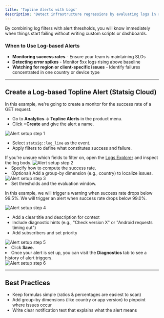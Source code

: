 ```yaml
---
title: 'Topline Alerts with Logs'
description: 'Detect infrastructure regressions by evaluating logs in real time'
---
```


By combining log filters with alert thresholds, you will know immediately when things start failing without writing custom scripts or dashboards. 


### When to Use Log-based Alerts

- **Monitoring success rates** - Ensure your team is maintaining SLOs
- **Detecting error spikes** - Monitor 5xx logs rising above baseline
- **Watching for region or client-specific issues** - Identify failures concentrated in one country or device type

---

## Create a Log-based Topline Alert (Statsig Cloud)
In this example, we're going to create a monitor for the success rate of a GET request.

<Steps>
  <Step title="Navigate to Topline Alerts">
    <ul>
    <li>Go to <strong>Analytics → Topline Alerts</strong> in the product menu.</li>
    <li>Click <strong>+Create</strong> and give the alert a name.</li>
    </ul>
    <Frame>
      <img src="/images/infra-analytics/loglinealert-1.png" alt="Alert setup step 1" />
    </Frame>
  </Step>

  <Step title="Select the Event and Filters">
    <ul>
    <li>Select <code>statsig::log_line</code> as the event.</li>
    <li>Apply filters to define what constitutes success and failure.</li>
    </ul>
     If you're unsure which fields to filter on, open the <a href="/infra-analytics/logs-explorer">Logs Explorer</a> and inspect the log body.
    <Frame>
      <img src="/images/infra-analytics/loglinealert-2.png" alt="Alert setup step 2" />
    </Frame>
  </Step>

  <Step title="Define the Evaluation Formula">
    <li>Specify how to compute the success rate. </li>
    <li> (Optional) Add a group-by dimension (e.g., country) to localize issues.</li>
    <Frame>
      <img src="/images/infra-analytics/loglinealert-3.png" alt="Alert setup step 3" />
    </Frame>
  </Step>

  <Step title="Configure Alert Thresholds">
    <li>Set thresholds and the evaluation window.</li>
    <p title="Example">
      In this example, we will trigger a warning when success rate drops below 99.5%. We will trigger an alert when success rate drops below 99.0%.
    </p>
    <Frame>
      <img src="/images/infra-analytics/loglinealert-4.png" alt="Alert setup step 4" />
    </Frame>
  </Step>

  <Step title="Configure Notifications">
    <ul>
      <li>Add a clear title and description for context</li>
      <li>Include diagnostic hints (e.g., "Check version X" or "Android requests timing out")</li>
      <li>Add subscribers and set priority</li>
    </ul>
    <Frame>
      <img src="/images/infra-analytics/loglinealert-5.png" alt="Alert setup step 5" />
    </Frame>
  </Step>

  <Step title="Save the Alert">
    <li>Click <strong>Save</strong>. </li>
    <li>Once your alert is set up, you can visit the <strong>Diagnostics</strong> tab to see a history of alert triggers.</li>
    <Frame>
      <img src="/images/infra-analytics/loglinealert-6.png" alt="Alert setup step 6" />
    </Frame>
  </Step>
</Steps>

---

## Best Practices
- Keep formulas simple (ratios & percentages are easiest to scan)
- Add group-by dimensions (like country or app version) to pinpoint where issues occur
- Write clear notification text that explains what the alert means